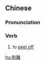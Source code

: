 {{also|剥離|剥离}}
==Chinese==
{{zh-forms|s=剥离}}

===Pronunciation===
{{zh-pron
|m=bōlí
|cat=v
}}

===Verb===
{{zh-verb}}

# to [[peel off]]

[[hu:剝離]]